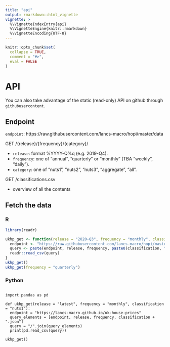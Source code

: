 ```yaml
---
title: "api"
output: rmarkdown::html_vignette
vignette: >
  %\VignetteIndexEntry{api}
  %\VignetteEngine{knitr::rmarkdown}
  %\VignetteEncoding{UTF-8}
---
```


```r
knitr::opts_chunk$set(
  collapse = TRUE,
  comment = "#>",
  eval = FALSE
)
```

# API 

You can also take advantage of the static (read-only) API on github through `githubusercontent`.

## Endpoint 

`endpoint`: https://raw.githubusercontent.com/lancs-macro/hopi/master/data

GET /{release}/{frequency}/{category}/

* `release`: format %YYYY-Q%q (e.g. 2019-Q4).
* `frequency`: one of "annual", "quarterly" or "monthly" (TBA "weekly", "daily").
* `category`: one of "nuts1", "nuts2", "nuts3", "aggregate", "all".

GET /classifications.csv

* overview of all the contents


## Fetch the data

### R

```r
library(readr)

ukhp_get <- function(release = "2020-Q3", frequency = "monthly", classification = "nuts1") {
  endpoint <- "https://raw.githubusercontent.com/lancs-macro/hopi/master/data"
  query <- paste(endpoint, release, frequency, paste0(classification, ".csv"), sep = "/")
  readr::read_csv(query)
} 
ukhp_get()
ukhp_get(frequency = "quarterly")
```

### Python

```

import pandas as pd

def ukhp_get(release = "latest", frequency = "monthly", classification = "nuts1"):
  endpoint = "https://lancs-macro.github.io/uk-house-prices"
  query_elements = [endpoint, release, frequency, classification + ".json"]
  query = "/".join(query_elements)
  print(pd.read_csv(query))
  
ukhp_get()
```


